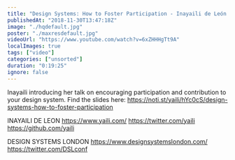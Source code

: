 ```yaml
---
title: "Design Systems: How to Foster Participation - Inayaili de León - Design Systems London"
publishedAt: "2018-11-30T13:47:18Z"
image: "./hqdefault.jpg"
poster: "./maxresdefault.jpg"
videoUrl: "https://www.youtube.com/watch?v=6xZHHHgTt9A"
localImages: true
tags: ["video"]
categories: ["unsorted"]
duration: "0:19:25"
ignore: false
---
```

Inayaili introducing her talk on encouraging participation and contribution to your design system. 
Find the slides here: https://noti.st/yaili/hYc0cS/design-systems-how-to-foster-participation

INAYAILI DE LEON 
https://www.yaili.com/
https://twitter.com/yaili
https://github.com/yaili

DESIGN SYSTEMS LONDON 
https://www.designsystemslondon.com/
https://twitter.com/DSLconf
